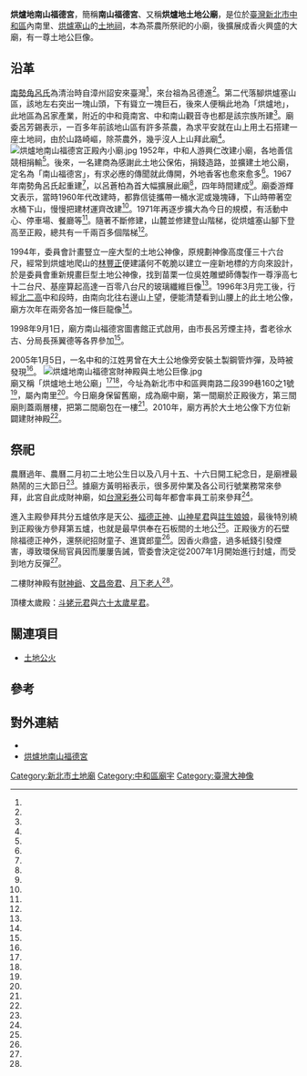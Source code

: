 {{coord|24.971811|121.497746|display=title}}
{{東亞廟宇
| name =烘爐地南山福德宮
| img =File:烘爐地南山福德宮DSC_0245.jpg
| img_capt =南山福德宮的財神殿與上方的正殿。
| image_width = 250px
| location = {{TWN}}[[新北市|新北市]][[中和區|中和區]]內南里興南路二段399巷160之1號
| god = [[土地公|土地公]]
| type =
| struct =
| open_year =
| cere_date =二月初二、八月十五
|}}
'''烘爐地南山福德宮'''，簡稱'''南山福德宮'''、又稱'''烘爐地土地公廟'''，是位於[[臺灣|臺灣]][[新北市|新北市]][[中和區|中和區]]內南里、[[烘爐塞山|烘爐塞山]]的[[土地祠|土地祠]]，本為茶農所祭祀的小廟，後擴展成香火興盛的大廟，有一尊土地公巨像。
==沿革==
[[南勢角|南勢角]][[呂氏|呂氏]]為清治時自漳州詔安來臺灣<ref name="黃邦平"/>，來台祖為呂德進<ref name="蔡政欣"/>。第二代落腳烘爐塞山區，該地左右突出一塊山頭，下有聳立一塊巨石，後來人便稱此地為「烘爐地」，此地區為呂家產業，附近的中和竟南宮、中和南山觀音寺也都是該宗族所建<ref name="牛慶福"/>。廟委呂芳錫表示，一百多年前該地山區有許多茶農，為求平安就在山上用土石搭建一座土地祠，由於山路崎嶇，除茶農外，幾乎沒人上山拜此廟<ref name="饒磐安"/>。
[[File:烘爐地南山福德宮正殿內小廟.jpg|thumb]]
1952年，中和人游興仁改建小廟，各地善信競相捐輸<ref name="蔡政欣"/>。後來，一名建商為感謝此土地公保佑，捐錢造路，並擴建土地公廟，定名為「南山福德宮」，有求必應的傳聞就此傳開，外地香客也愈來愈多<ref name="饒磐安"/>。1967年南勢角呂氏起重建<ref name="蔡政欣"/>，以呂蒼柏為首大幅擴展此廟<ref name="李玉梅"/>，四年時間建成<ref name="蔡政欣"/>。廟委游輝文表示，當時1960年代改建時，都靠信徒攜帶一桶水泥或幾塊磚，下山時帶著空水桶下山，慢慢把建材運齊改建<ref name="王曉鈴"/>。1971年再逐步擴大為今日的規模，有活動中心、停車場、餐廳等<ref name="牛慶福"/>。隨著不斷修建，山麓並修建登山階梯，從烘爐塞山腳下登高至正殿，總共有一千兩百多個階梯<ref name="郭石城"/>。

1994年，委員會計畫豎立一座大型的土地公神像，原規劃神像高度僅三十六台尺，經常到烘爐地爬山的[[林豐正|林豐正]]便建議何不乾脆以建立一座新地標的方向來設計，於是委員會重新規畫巨型土地公神像，找到苗栗一位吳姓雕塑師傳製作一尊淨高七十二台尺、基座算起高達一百零八台尺的玻璃纖維巨像<ref name="王長鼎"/>。1996年3月完工後，行經[[北二高|北二高]]中和段時，由南向北往右邊山上望，便能清楚看到山腰上的此土地公像，廟方次年在兩旁各加一條巨龍像<ref name="洪慶淋3"/>。

1998年9月1日，廟方南山福德宮圖書館正式啟用，由市長呂芳煙主持，耆老徐水古、分局長孫翼德等各界參加<ref name="1998-09-02"/>。

2005年1月5日，一名中和的江姓男曾在大土公地像旁安裝土製鋼管炸彈，及時被發現<ref name="洪慶淋2"/>。
[[File:烘爐地南山福德宮財神殿與土地公巨像.jpg|thumb]]
廟又稱「烘爐地土地公廟」<ref name="洪慶淋2"/><ref name="洪慶淋1"/>，今址為新北市中和區興南路二段399巷160之1號<ref name="黃邦平"/>，屬內南里<ref name="葉書宏"/>。今日廟身保留舊廟，成為廟中廟，第一間廟於正殿後方，第三間廟則蓋兩層樓，把第二間廟包在一樓<ref name="王曉鈴"/>。2010年，廟方再於大土地公像下方位新闢建財神殿<ref name="潘杏惠"/>。

==祭祀==
農曆過年、農曆二月初二土地公生日以及八月十五、十六日開工紀念日，是廟裡最熱鬧的三大節日<ref name="王曉鈴"/>。據廟方黃明裕表示，很多房仲業及各公司行號業務常來參拜，此宮自此成財神廟，如[[台灣彩券|台灣彩券]]公司每年都會率員工前來參拜<ref name="潘杏惠"/>。

進入主殿參拜共分五爐依序是天公、[[福德正神|福德正神]]、[[山神星君|山神星君]]與[[註生娘娘|註生娘娘]]，最後特別繞到正殿後方參拜第五爐，也就是最早供奉在石板間的土地公<ref name="王曉鈴"/>。正殿後方的石壁除福德正神外，還祭祀招財童子、進寶郎童<ref name="葉君遠"/>。因香火鼎盛，過多紙錢引發煙害，導致環保局官員因而屢屢告誡，管委會決定從2007年1月開始進行封爐，而受到地方反彈<ref name="洪慶淋1"/>。

二樓財神殿有[[財神爺|財神爺]]、[[文昌帝君|文昌帝君]]、[[月下老人|月下老人]]<ref name="潘杏惠"/>。

頂樓太歲殿：[[斗姥元君|斗姥元君]]與[[六十太歲星君|六十太歲星君]]。

== 關連項目 ==
*[[土地公火|土地公火]]

==參考==
{{Reflist|35em|refs =

<ref name="葉君遠">{{Cite news|url=|title=中西招財撇步 要你旺整年|author=葉君遠|language=zh-tw|publisher=《聯合報》|date=2016-02-08|accessdate=}}</ref>

<ref name="郭石城">{{Cite news|url=|title=烘爐地山麓踏青練腳力捨級而上可至北縣最高土地公廟膜拜|author=郭石城|language=zh-tw|publisher=《中國時報》|date=1995-04-22|accessdate=}}</ref>

<ref name="葉書宏">{{Cite news|url=https://www.chinatimes.com/realtimenews/20160428005749-260405?chdtv|title=中和發現恐龍合照 就有機會獲得……|author=葉書宏|language=zh-tw|publisher=《中國時報》|date=2016-04-28|accessdate=2019-09-07|archive-date=2021-01-24|archive-url=https://web.archive.org/web/20210124135635/https://www.chinatimes.com/realtimenews/20160428005749-260405?chdtv|dead-url=no}}</ref>

<ref name="王曉鈴">{{Cite news|url=https://www.chinatimes.com/newspapers/20100213000481-260113?chdtv|title=春節福氣之旅－穿越侏羅紀 拜訪烘爐地|author=王曉鈴|language=zh-tw|publisher=《中國時報》|date=2010-02-13|accessdate=2019-09-07|archive-date=2021-01-24|archive-url=https://web.archive.org/web/20210124135611/https://www.chinatimes.com/newspapers/20100213000481-260113?chdtv|dead-url=no}}</ref>

<ref name="饒磐安">{{Cite news|url=|title=錢坑叫人難抗拒...... |author=饒磐安|language=zh-tw|publisher=《聯合晚報》|date=1994-03-13|accessdate=}}</ref>

<ref name="王長鼎">{{Cite news|url=|title=108尺七層半樓高 這尊土地公 俯看大台北|author=王長鼎|language=zh-tw|publisher=《聯合晚報》|date=1996-04-28|accessdate=}}</ref>

<ref name="李玉梅">{{Cite news|url=|title=呂蒼柏遺愛人間 子弟捐款|author=李玉梅|language=zh-tw|publisher=《聯合報》|date=1999-09-14|accessdate=}}</ref>

<ref name="洪慶淋3">{{Cite news|url=|title=土地公中和新地標七層樓高 豎立山腰雙龍護駕造型雄偉|author=洪慶淋|language=zh-tw|publisher=《中國時報》|date=1997-10-31|accessdate=}}</ref>

<ref name="蔡政欣">{{Cite news|url=|title=南山福德宮 堪稱總司令 中和人的驕傲 美日都有分香|author=蔡政欣|language=zh-tw|publisher=《聯合報》|date=2002-01-08|accessdate=}}</ref>

<ref name="1998-09-02">{{Cite news|url=|title=南山福德宮圖書館啟用|author=|language=zh-tw|publisher=《中國時報》|date=1998-09-02|accessdate=}}</ref>

<ref name="洪慶淋2">{{Cite news|url=|title=邪氣上身? 炸神像尋解脫 江姓男子在烘爐地 安裝土製鋼管炸彈 所幸未引爆及時被發|author=洪慶淋|language=zh-tw|publisher=《中國時報》|date=2005-01-12|accessdate=}}</ref>

<ref name="牛慶福">{{Cite news|url=|title=中和烘爐地 建廟規模日增 呂芳煙家族發祥地 也成登山好去處|author=牛慶福|language=zh-tw|publisher=《聯合報》|date=2004-02-09|accessdate=}}</ref>

<ref name="潘杏惠">{{Cite news|url=https://news.ltn.com.tw/news/local/paper/448650|title=〈台北都會〉烘爐地擴建 過年前可完工|author=潘杏惠|language=zh-tw|publisher=《自由時報》|date=2010-12-02|accessdate=2019-09-07|archive-date=2021-01-24|archive-url=https://web.archive.org/web/20210124135639/https://news.ltn.com.tw/news/local/paper/448650|dead-url=no}}</ref>

<ref name="黃邦平">{{Cite news|url=http://iservice.ltn.com.tw/2013/specials/info/news.php?rno=1&no=653942|title=中和烘爐地 24小時可參拜|author=黃邦平|language=zh-tw|publisher=《自由時報》|date=2013-02-11|accessdate=2019-09-07|archive-url=https://web.archive.org/web/20190502152611/http://iservice.ltn.com.tw/2013/specials/info/news.php?rno=1&no=653942|archive-date=2019-05-02|dead-url=no}}</ref>

<ref name="洪慶淋1">{{Cite news|url=|title=中和烘爐地土地公廟 禁燒紙錢信徒遽少 狀況遽增|author=洪慶淋|language=zh-tw|publisher=《中國時報》|date=2007-01-12|accessdate=}}</ref>
}}
{{Clear}}
{{portal bar|台北|道教|border=no}}

==對外連結==
{{commonscat|Nanshan Fude Temple}}
*{{facebook|hldtdgb}}
*[https://hunglodei.tw/ 烘爐地南山福德宮] {{Wayback|url=https://hunglodei.tw/ |date=20210125145725 }}

[[Category:新北市土地廟|Category:新北市土地廟]]
[[Category:中和區廟宇|Category:中和區廟宇]]
[[Category:臺灣大神像|Category:臺灣大神像]]